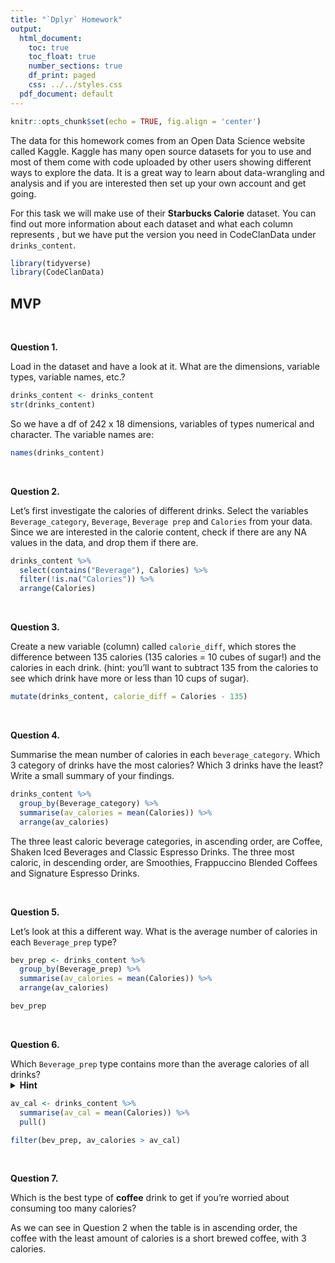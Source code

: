 ```yaml
---
title: "`Dplyr` Homework"
output:
  html_document:
    toc: true
    toc_float: true
    number_sections: true
    df_print: paged
    css: ../../styles.css
  pdf_document: default
---
```



```r
knitr::opts_chunk$set(echo = TRUE, fig.align = 'center')
```


The data for this homework comes from an Open Data Science website called Kaggle. Kaggle has many open source datasets for you to use and most of them come with code uploaded by other users showing different ways to explore the data. It is a great way to learn about data-wrangling and analysis and if you are interested then set up your own account and get going. 

For this task we will make use of their **Starbucks Calorie** dataset. You can find out more information about each dataset and what each column represents \href{https://www.kaggle.com/starbucks/starbucks-menu}{https://www.kaggle.com/starbucks/starbucks-menu}, but we have put the version you need in CodeClanData under `drinks_content`. 


```r
library(tidyverse)
library(CodeClanData)
```

## MVP

<br>

**Question 1.**

Load in the dataset and have a look at it. What are the dimensions, variable types, variable names, etc.?

```r
drinks_content <- drinks_content
str(drinks_content)
```

So we have a df of 242 x 18 dimensions, variables of types numerical and character.
The variable names are:
```r
names(drinks_content)
```

<br>

**Question 2.**

Let's first investigate the calories of different drinks. Select the variables `Beverage_category`, `Beverage`, `Beverage prep` and `Calories` from your data. Since we are interested in the calorie content, check if there are any NA values in the data, and drop them if there are.

```r
drinks_content %>%
  select(contains("Beverage"), Calories) %>% 
  filter(!is.na("Calories")) %>%
  arrange(Calories)
```


<br>


**Question 3.**

Create a new variable (column) called `calorie_diff`, which stores the difference between 135 calories (135 calories = 10 cubes of sugar!) and the calories in each drink.
(hint: you'll want to subtract 135 from the calories to see which drink have more or less than 10 cups of sugar).

```r
mutate(drinks_content, calorie_diff = Calories - 135)
```


<br>


**Question 4.**

Summarise the mean number of calories in each `beverage_category`. Which 3 category of drinks have the most calories? Which 3 drinks have the least? Write a small summary of your findings.


```r
drinks_content %>%
  group_by(Beverage_category) %>% 
  summarise(av_calories = mean(Calories)) %>%  
  arrange(av_calories)
```

The three least caloric beverage categories, in ascending order, are Coffee, Shaken Iced Beverages and Classic Espresso Drinks.	
The three most caloric, in descending order, are Smoothies, Frappuccino Blended Coffees and Signature Espresso Drinks.

<br>


**Question 5.**

Let's look at this a different way. What is the average number of calories in each `Beverage_prep` type?

```r
bev_prep <- drinks_content %>%
  group_by(Beverage_prep) %>% 
  summarise(av_calories = mean(Calories)) %>%  
  arrange(av_calories)

bev_prep
```

<br>

**Question 6.**

Which `Beverage_prep` type contains more than the average calories of all drinks?   
<details>
<summary>**Hint**</summary>: to answer this, you'll have to first figure out what the average calories across all drinks are, and then use that as a filter for the grouped `Beverage_prep` data.
</details>

```r
av_cal <- drinks_content %>%
  summarise(av_cal = mean(Calories)) %>%
  pull()

filter(bev_prep, av_calories > av_cal)
```


<br>

**Question 7.**

Which is the best type of **coffee** drink to get if you're worried about consuming too many calories?

As we can see in Question 2 when the table is in ascending order, the coffee with the least amount of calories is a short brewed coffee, with 3 calories.
<br>








